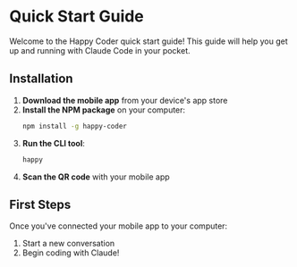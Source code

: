 # Quick Start Guide

Welcome to the Happy Coder quick start guide! This guide will help you get up and running with Claude Code in your pocket.

## Installation

1. **Download the mobile app** from your device's app store
2. **Install the NPM package** on your computer:
   ```bash
   npm install -g happy-coder
   ```
3. **Run the CLI tool**:
   ```bash
   happy
   ```
4. **Scan the QR code** with your mobile app

## First Steps

Once you've connected your mobile app to your computer:

1. Start a new conversation
2. Begin coding with Claude!
